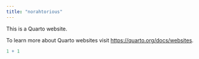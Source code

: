 ```yaml
---
title: "norahtorious"
---
```


This is a Quarto website.

To learn more about Quarto websites visit <https://quarto.org/docs/websites>.

```r
1 + 1
```
